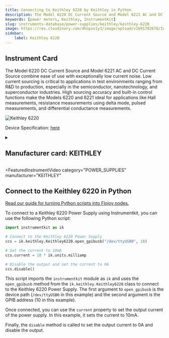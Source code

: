 ```yaml
---
title: Connecting to Keithley 6220 by Keithley in Python
description: The Model 6220 DC Current Source and Model 6221 AC and DC Current Source combine ease of use with exceptionally low current noise. Low current sourcing is critical to applications in test environments ranging from R&D to production, especially in the semiconductor, nanotechnology, and superconductor industries. High sourcing accuracy and built-in control functions make the Models 6220 and 6221 ideal for applications like Hall measurements, resistance measurements using delta mode, pulsed measurements, and differential conductance measurements.
keywords: [power meters, Keithley, InstrumentKit] 
slug: instruments-database/power-supplies/keithley/keithley-6220 
image: https://res.cloudinary.com/dhopxs1y3/image/upload/v1691782676/Instruments/Power%20Supplies/Keithley-6220/Keithley-6220.jpg
sidebar:
    label: Keithley 6220 
---
```



## Instrument Card

The Model 6220 DC Current Source and Model 6221 AC and DC Current Source combine ease of use with exceptionally low current noise. Low current sourcing is critical to applications in test environments ranging from R&D to production, especially in the semiconductor, nanotechnology, and superconductor industries. High sourcing accuracy and built-in control functions make the Models 6220 and 6221 ideal for applications like Hall measurements, resistance measurements using delta mode, pulsed measurements, and differential conductance measurements.

![Keithley 6220](https://res.cloudinary.com/dhopxs1y3/image/upload/v1691782676/Instruments/Power%20Supplies/Keithley-6220/Keithley-6220.jpg)

Device Specification: [here](https://www.testequipmenthq.com/datasheets/KEITHLEY-6220-Datasheet.pdf)

<details style={{ marginTop: "15px"}}>
<summary><h2 style={{display:'inline'}}>Manufacturer card: KEITHLEY</h2></summary>

![KEITHLEY](https://res.cloudinary.com/dhopxs1y3/image/upload/v1692806202/Instruments/Vendor%20Logos/Keithley.png)

Keithley Instruments is a measurement and instrument company headquartered in Solon, Ohio, that develops, manufactures, markets, and sells data acquisition products, as well as complete systems for high-volume production and assembly testing.

- Headquarters: Cleveland, Ohio, United States
- Yearly Revenue (millions, USD): 110.6
- Vendor Website: [here](https://www.tek.com/en)

</details>


<FeaturedInstrumentVideo
  category="POWER_SUPPLIES"
  manufacturer="KEITHLEY"
></FeaturedInstrumentVideo>

## Connect to the Keithley 6220 in Python

[Read our guide for turning Python scripts into Flojoy nodes.](https://docs.flojoy.ai/contribution/blocks/custom-flojoy-block/)


<Tabs>

<TabItem value="Flojoy" label="Flojoy" className="flojoy-instrument-tabs">

<NodeCardCollection category='POWER_METERS' manufacturer='KEITHLEY'></NodeCardCollection>

</TabItem>
<TabItem value="InstrumentKit" label="InstrumentKit">

To connect to a Keithley 6220 Power Supply using Instrumentkit, you can use the following Python script:

```python
import instrumentkit as ik

# Connect to the Keithley 6220 Power Supply
ccs = ik.keithley.Keithley6220.open_gpibusb("/dev/ttyUSB0", 10)

# Set the current to 10mA
ccs.current = 10 * ik.units.milliamp

# Disable the output and set the current to 0A
ccs.disable()
```

This script imports the `instrumentkit` module as `ik` and uses the `open_gpibusb` method from the `ik.keithley.Keithley6220` class to connect to the Keithley 6220 Power Supply. The first argument to `open_gpibusb` is the device path (`/dev/ttyUSB0` in this example) and the second argument is the GPIB address (10 in this example).

Once connected, you can use the `current` property to set the output current of the power supply. In this example, it sets the current to 10mA.

Finally, the `disable` method is called to set the output current to 0A and disable the output.

</TabItem>
</Tabs>